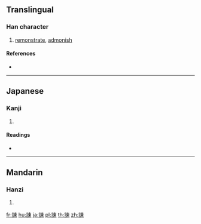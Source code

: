{{character info/new}}
{{also|諫|谏}}
==Translingual==

===Han character===
{{Han char|rn=149|rad=言|as=08|sn=15|four=|canj=YRDW}}

# [[remonstrate]], [[admonish]]

====References====
* {{Han ref|kx=1167.210|dkj=35642|dj=1633.030|hdz=63984.060|uh=8ACC|ud=35532}}

----

==Japanese==

===Kanji===
{{ja-kanji|grade=|rs=言08}}

# {{defn|lang=ja|sort=言08}}

====Readings====
* {{ja-readings|on=[[かん]] (kan)|kun=[[いさめる]] (isameru)|nanori=}}

----

==Mandarin==

===Hanzi===
{{cmn-hanzi|pin=[[dǒng]] ([[dong3]]), [[jiàn]] ([[jian4]])|wg=tung<sup>3</sup>, chien<sup>4</sup>}}

# {{defn|lang=cmn|sort=言08}}

[[fr:諌]]
[[hu:諌]]
[[ja:諌]]
[[pl:諌]]
[[th:諌]]
[[zh:諌]]